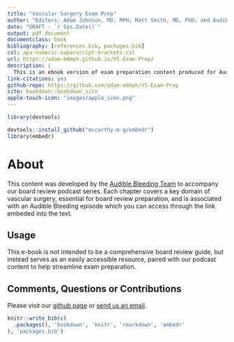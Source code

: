 ```yaml
--- 
title: "Vascular Surgery Exam Prep"
author: "Editors: Adam Johnson, MD, MPH; Matt Smith, MD, PhD; and Audible Bleeding"
date: "DRAFT - `r Sys.Date()`"
output: pdf_document
documentclass: book
bibliography: [references.bib, packages.bib]
csl: apa-numeric-superscript-brackets.csl
url: https://adam-mdmph.github.io/VS-Exam-Prep/
description: |
  This is an ebook version of exam preparation content produced for Audible Bleeding: The Vascular Surgery Podcast, powered by the Society for Vascular Surgery
link-citations: yes
github-repo: https://github.com/adam-mdmph/VS-Exam-Prep
site: bookdown::bookdown_site
apple-touch-icon: "images/apple_icon.png"
---
```



```r
library(devtools)

devtools::install_github("mccarthy-m-g/embedr")
library(embedr)
```


# About

This content was developed by the [Audible Bleeding Team](https://www.audiblebleeding.com/about-1/) to accompany our board review podcast series.
Each chapter covers a key domain of vascular surgery, essential for board review preparation, and is associated with an Audible Bleeding episode which you can access through the link embeded into the text. 

## Usage 

This e-book is not intended to be a comprehensive board review guide, but instead serves as an easily accessible resource, paired with our podcast content to help streamline exam preparation.

## Comments, Questions or Contributions

Please visit our [github page](https://github.com/adam-mdmph/VS-Board-Review) or [send us an email](mailto:audiblebleeding@vascularsociety.org).


```r
knitr::write_bib(c(
  .packages(), 'bookdown', 'knitr', 'rmarkdown', 'embedr'
), 'packages.bib')
```
